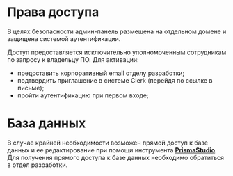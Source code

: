 # Права доступа

В целях безопасности админ-панель размещена 
на отдельном домене и защищена системой аутентификации. 

Доступ предоставляется исключительно уполномоченным сотрудникам по запросу к владельцу ПО. Для активации:
- предоставить корпоративный email отделу разработки;
- подтвердить приглашение в системе Clerk (перейдя по ссылке в письме);
- пройти аутентификацию при первом входе;


# База данных
В случае крайней необходимости возможен прямой доступ к базе данных и ее редактирование при помощи инструмента [**PrismaStudio**](https://www.prisma.io/studio).
Для получения прямого доступа к базе данных необходимо обратиться в отдел разработки.




